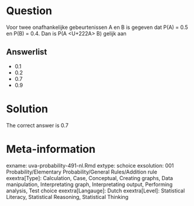 Question
========

Voor twee onafhankelijke gebeurtenissen A en B is gegeven dat P(A) = 0.5 en P(B) = 0.4. Dan is P(A <U+222A> B) gelijk aan

Answerlist
----------
* 0.1
* 0.2
* 0.7
* 0.9

Solution
========

The correct answer is  0.7

Meta-information
================
exname: uva-probability-491-nl.Rmd
extype: schoice
exsolution: 001
Probability/Elementary Probability/General Rules/Addition rule
exextra[Type]: Calculation, Case, Conceptual, Creating graphs, Data manipulation, Interpretating graph, Interpretating output, Performing analysis, Test choice
exextra[Langauge]: Dutch
exextra[Level]: Statistical Literacy, Statistical Reasoning, Statistical Thinking
